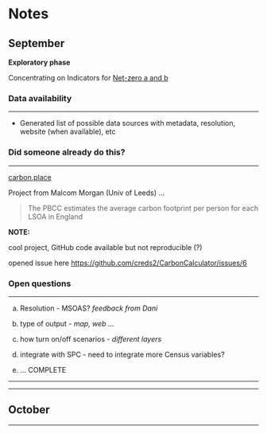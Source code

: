 # Notes

## September

**Exploratory phase**

Concentrating on Indicators for [Net-zero a and b](intro.qmd#net-zero)

### Data availability

---

- Generated list of possible data sources with metadata, resolution, website (when available), etc



### Did someone already do this?

---

[carbon.place](carbon.place)

Project from Malcom Morgan (Univ of Leeds) ...

> The PBCC estimates the average carbon footprint per person for each LSOA in England


**NOTE:**

cool project, GitHub code available but not reproducible (?)

opened issue here [https://github.com/creds2/CarbonCalculator/issues/6](https://github.com/creds2/CarbonCalculator/issues/6)


### Open questions

---

a. Resolution - MSOAS? *feedback from Dani*

b. type of output - *map, web ...*

c. how turn on/off scenarios - *different layers*

d. integrate with SPC -  need to integrate more Census variables?

e. ... COMPLETE


---

---


## October

---




